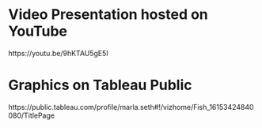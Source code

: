 # Video Presentation hosted on YouTube
https://youtu.be/9hKTAU5gE5I

# Graphics on Tableau Public
https://public.tableau.com/profile/marla.seth#!/vizhome/Fish_16153424840080/TitlePage
